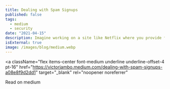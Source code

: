 ```yaml
---
title: Dealing with Spam Signups
published: false
tags:
  - medium
  - security
date: "2021-04-15"
description: Imagine working on a site like Netflix where you provide free user signup and paid subscriptions. The free signup is there to attract more users to use the product and eventually activate them to paying users. The problem is when some users start automating account creation to use for their own “good”.
isExternal: true
image: /images/blog/medium.webp
---
```



<a
  className="flex items-center font-medium underline underline-offset-4 pt-16"
  href="https://victorjambo.medium.com/dealing-with-spam-signups-a08e8f9d2dd1"
  target="_blank"
  rel="noopener noreferrer"
>
  <span>Read on medium</span>
  <ArrowUpRightIcon className="w-3 h-3" />
</a>
